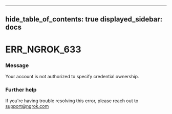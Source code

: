 

---
hide_table_of_contents: true
displayed_sidebar: docs
---


# ERR_NGROK_633

### Message
Your account is not authorized to specify credential ownership.

<ErrorDetails error="err_ngrok_633" />



### Further help
If you're having trouble resolving this error, please reach out to [support@ngrok.com](mailto:support@ngrok.com?subject=Help%20with%20ERR_NGROK_633)

